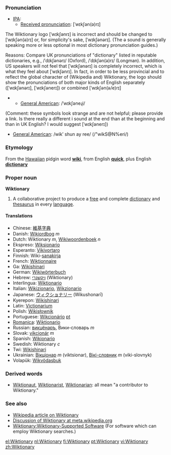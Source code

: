 ===Pronunciation===
*[[International Phonetic Alphabet|IPA]]:
**[[Received pronunciation]]: [ˈwɪkʃən(ə)rɪ] 
The Wiktionary logo [ˈwɪkʃənrɪ] is incorrect and should be changed to [ˈwɪkʃən(ə)rɪ] or, for simplicity's sake, [ˈwɪkʃənərɪ]. (The ə sound is generally speaking more or less optional in most dictionary pronunciation guides.)

Reasons: Compare UK pronunciations of "dictionary" listed in reputable dictionaries, e.g., /ˈdɪkʃənərɪ/ (Oxford), /ˈdɪkʃən(ə)rɪ/ (Longman). In addition, US speakers will not feel that [ˈwɪkʃənərɪ] is completely incorrect, which is what they feel about [ˈwɪkʃənrɪ]. 
In fact, in order to be less provincial and to reflect the global character of (Wikipedia and) Wiktionary, the logo should show the pronunciations of both major kinds of English separately ([ˈwɪkʃənərɪ], [ˈwɪkʃənerɪ]) or combined [ˈwɪkʃən(ə/e)rɪ] 
**[[w:American English|General American]]: /ˈwɪkʃəneɻi/ 
(Comment: these symbols look strange and are not helpful; please provide a link. Is there really a different i sound at the end than at the beginning and than in UK English? I would suggest [ˈwɪkʃənerɪ])
*[[General American]]: /wikʹ shun ay ree/ (/"wikS@N%eri/)

===Etymology===
From the [[Hawaiian]] pidgin word '''[[wiki]]''', from English '''[[quick]]''', plus English '''[[dictionary]]'''

===Proper noun===
'''Wiktionary'''

# A collaborative project to produce a [[free]] and complete [[dictionary]] and [[thesaurus]] in every [[language]].

==== Translations ====
*Chinese: [[維基字典]]
*Danish: [[Wikiordbog]] ''m''
*Dutch: Wiktionary ''m'', [[Wikiwoordenboek]] ''n''
*Ekspreso: [[Wiksionario]]
*Esperanto: [[Vikivortaro]]
*Finnish: Wiki-[[sanakirja]]
*French: [[Wiktionnaire]]
*Ga: [[Wikishinari]]
*German: [[Wikiwörterbuch]]
*Hebrew: [[ויקשנרי]] (Wiktionary)
*Interlingua: [[Wiktionario]]
*Italian: [[Wikizionario]], [[Wikzionario]]
*Japanese: [[ウィクショナリー]] (Wikushonarī) <!-- "latin small letter i with macron" works? -->
*Kyerepon: [[Wikishinari]]
*Latin: [[Victionarium]]
*Polish: [[Wikisłownik]]
*Portuguese: [[Wikcionário]] [[:pt:Wikcionário|pt]]
*[[Romanica]]: [[Wiktionario]]
*Russian: [[викцёнаръ]], Вики-словарь ''m''
*Slovak: [[vikcionár]] ''m''
*Spanish: [[Wikionario]]
*Swedish: Wiktionary ''c''
*Twi: [[Wikishinari]]
*Ukrainian: [[Вікціонар]] ''m'' (viktsionar), [[Вікі-словник]] ''m'' (viki-slovnyk)
*Volapük: [[Wikvödasbuk]]

===Derived words===
*[[Wiktionaut]], [[Wiktionarist]], [[Wiktionarian]]: all mean "a contributor to Wiktionary."

=== See also ===
* [[w:Wiktionary|Wikipedia article on Wiktionary]]
* [[m:Wiktionary|Discussion of Wiktionary at meta.wikipedia.org]]
* [[Wiktionary:Wiktionary-Supported Software]]  (For software which can employ Wiktionary searches.)

[[el:Wiktionary]]
[[nl:Wiktionary]]
[[fi:Wiktionary]]
[[pt:Wiktionary]]
[[vi:Wiktionary]]
[[zh:Wiktionary]]